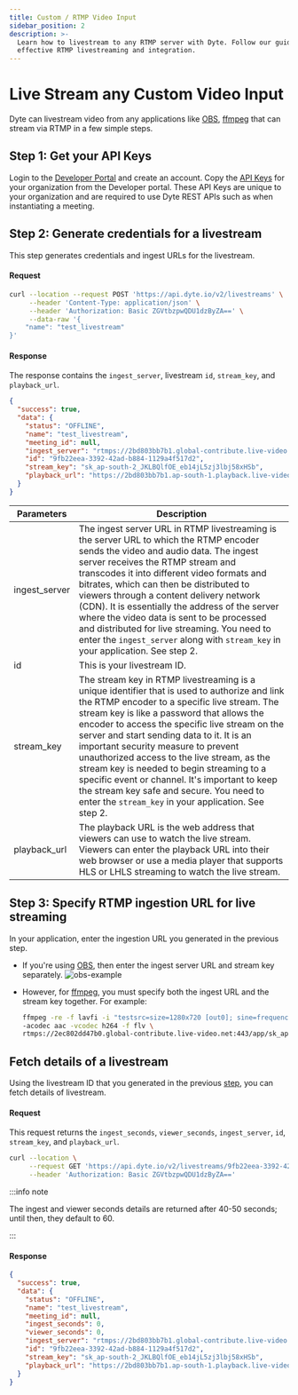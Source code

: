 ```yaml
---
title: Custom / RTMP Video Input
sidebar_position: 2
description: >-
  Learn how to livestream to any RTMP server with Dyte. Follow our guide for
  effective RTMP livestreaming and integration.
---
```


# Live Stream any Custom Video Input

Dyte can livestream video from any applications like
[OBS](https://en.wikipedia.org/wiki/OBS_Studio),
[ffmpeg](https://en.wikipedia.org/wiki/FFmpeg) that can stream via RTMP in a few
simple steps.

## Step 1: Get your API Keys

Login to the [Developer Portal](https://dev.dyte.io/) and create an account. Copy the [API Keys](https://dev.dyte.io/apikeys) for your organization from the Developer portal. These API Keys are unique to your organization and are required to use Dyte REST APIs such as when instantiating a meeting.

## Step 2: Generate credentials for a livestream

This step generates credentials and ingest URLs for the livestream.

#### Request

```bash
curl --location --request POST 'https://api.dyte.io/v2/livestreams' \
     --header 'Content-Type: application/json' \
     --header 'Authorization: Basic ZGVtbzpwQDU1dzByZA==' \
     --data-raw '{
    "name": "test_livestream"
}'
```

#### Response

The response contains the `ingest_server`, livestream `id`, `stream_key`, and
`playback_url`.

```json
{
  "success": true,
  "data": {
    "status": "OFFLINE",
    "name": "test_livestream",
    "meeting_id": null,
    "ingest_server": "rtmps://2bd803bb7b1.global-contribute.live-video.net:443/app/",
    "id": "9fb22eea-3392-42ad-b884-1129a4f517d2",
    "stream_key": "sk_ap-south-2_JKLBQlfOE_eb14jL5zj3lbj58xHSb",
    "playback_url": "https://2bd803bb7b1.ap-south-1.playback.live-video.net/api/video/v1/ap-south-1.944908621410.channel.e1lAS0BHpDxP.m3u8"
  }
}
```

| **Parameters** | **Description**                                                                                                                                                                                                                                                                                                                                                                                                                                                                                                                                                                      |
| -------------- | ------------------------------------------------------------------------------------------------------------------------------------------------------------------------------------------------------------------------------------------------------------------------------------------------------------------------------------------------------------------------------------------------------------------------------------------------------------------------------------------------------------------------------------------------------------------------------------ |
| ingest_server  | The ingest server URL in RTMP livestreaming is the server URL to which the RTMP encoder sends the video and audio data. The ingest server receives the RTMP stream and transcodes it into different video formats and bitrates, which can then be distributed to viewers through a content delivery network (CDN). It is essentially the address of the server where the video data is sent to be processed and distributed for live streaming. You need to enter the `ingest_server` along with `stream_key` in your application. See step 2.                                       |
| id             | This is your livestream ID.                                                                                                                                                                                                                                                                                                                                                                                                                                                                                                                                                          |
| stream_key     | The stream key in RTMP livestreaming is a unique identifier that is used to authorize and link the RTMP encoder to a specific live stream. The stream key is like a password that allows the encoder to access the specific live stream on the server and start sending data to it. It is an important security measure to prevent unauthorized access to the live stream, as the stream key is needed to begin streaming to a specific event or channel. It's important to keep the stream key safe and secure. You need to enter the `stream_key` in your application. See step 2. |
| playback_url   | The playback URL is the web address that viewers can use to watch the live stream. Viewers can enter the playback URL into their web browser or use a media player that supports HLS or LHLS streaming to watch the live stream.                                                                                                                                                                                                                                                                                                                                                     |

## Step 3: Specify RTMP ingestion URL for live streaming

In your application, enter the ingestion URL you generated in the previous step.

- If you're using [OBS](https://en.wikipedia.org/wiki/OBS_Studio), then enter the ingest server URL and stream key separately.
  ![obs-example](/static/guides/obs-example.jpeg)
- However, for [ffmpeg](https://en.wikipedia.org/wiki/FFmpeg), you must specify
  both the ingest URL and the stream key together. For example:

  ```bash
  ffmpeg -re -f lavfi -i "testsrc=size=1280x720 [out0]; sine=frequency=500 [out1]" \
  -acodec aac -vcodec h264 -f flv \
  rtmps://2ec802dd47b0.global-contribute.live-video.net:443/app/sk_ap-south-1_nDT9sbq3qZyf_SYSyPE7wnVGUQYNyejMe6Z3n
  ```

## Fetch details of a livestream

Using the livestream ID that you generated in the previous [step](/guides/livestream/advanced/livestream-any-rtmp#step-2-generate-credentials-for-a-livestream), you can fetch details of
livestream.

#### Request

This request returns the `ingest_seconds`, `viewer_seconds`, `ingest_server`,
`id`, `stream_key`, and `playback_url`.

```bash
curl --location \
     --request GET 'https://api.dyte.io/v2/livestreams/9fb22eea-3392-42ad-b884-1129a4f517d2' \
     --header 'Authorization: Basic ZGVtbzpwQDU1dzByZA=='
```

:::info note

The ingest and viewer seconds details are returned after 40-50 seconds; until then,
they default to 60.

:::

#### Response

```json
{
  "success": true,
  "data": {
    "status": "OFFLINE",
    "name": "test_livestream",
    "meeting_id": null,
    "ingest_seconds": 0,
    "viewer_seconds": 0,
    "ingest_server": "rtmps://2bd803bb7b1.global-contribute.live-video.net:443/app/",
    "id": "9fb22eea-3392-42ad-b884-1129a4f517d2",
    "stream_key": "sk_ap-south-2_JKLBQlfOE_eb14jL5zj3lbj58xHSb",
    "playback_url": "https://2bd803bb7b1.ap-south-1.playback.live-video.net/api/video/v1/ap-south-1.944908621410.channel.e1lAS0BHpDxP.m3u8"
  }
}
```

<head>
  <title>Custom / RTMP Video Input Guide</title>
  <meta name="description" content="Learn how to livestream to any RTMP server with Dyte. Follow our guide for effective RTMP livestreaming and integration."/>
</head>
